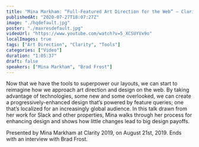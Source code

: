 ```yaml
---
title: "Mina Markham: “Full-Featured Art Direction for the Web” — Clarity 2019"
publishedAt: "2020-07-27T18:07:27Z"
image: "./hqdefault.jpg"
poster: "./maxresdefault.jpg"
videoUrl: "https://www.youtube.com/watch?v=5_XCSUYVx9o"
localImages: true
tags: ["Art Direction", "Clarity", "Tools"]
categories: ["Video"]
duration: "1:05:37"
draft: false
speakers: ["Mina Markham", "Brad Frost"]
---
```


Now that we have the tools to superpower our layouts, we can start to reimagine how we approach art direction and design on the web. By taking advantage of technologies, some new and some overlooked, we can create a progressively-enhanced design that’s powered by feature queries; one that’s localized for an increasingly global audience. In this talk drawn from her work for Slack and other properties, Mina walks through her process for enhancing design and shows how little changes lead to big design payoffs.

Presented by Mina Markham at Clarity 2019, on August 21st, 2019. Ends with an interview with Brad Frost.
